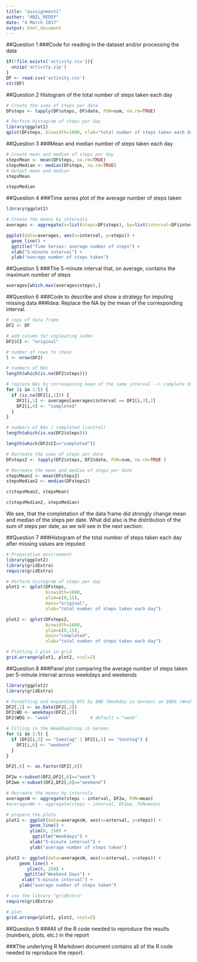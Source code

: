 ```yaml
---
title: "asssignment1"
author: "ANIL_REDDY"
date: "4 March 2017"
output: html_document
---
```




##Question 1
###Code for reading in the dataset and/or processing the data

```r
if(!file.exists('activity.csv')){
  unzip('activity.zip')
}
DF <- read.csv('activity.csv')
str(DF)
```

##Question 2
Histogram of the total number of steps taken each day

```r
# Create the sums of steps per date
DFsteps <- tapply(DF$steps, DF$date, FUN=sum, na.rm=TRUE)

# Perform histogram of steps per day
library(ggplot2)
qplot(DFsteps, binwidth=1000, xlab="total number of steps taken each day")
```

##Question 3
###Mean and median number of steps taken each day

```r
# Create mean and median of steps per day
stepsMean <- mean(DFsteps, na.rm=TRUE)
stepsMedian <- median(DFsteps, na.rm=TRUE)
# Output mean and median
stepsMean
```


```r
stepsMedian
```

##Question 4
###Time series plot of the average number of steps taken


```r
library(ggplot2)

# Create the means by intervals
averages <- aggregate(x=list(steps=DF$steps), by=list(interval=DF$interval),FUN=mean, na.rm=TRUE)

ggplot(data=averages, aes(x=interval, y=steps)) +
  geom_line() +
  ggtitle("Time Series: average number of steps") +
  xlab("5-minute interval") +
  ylab("average number of steps taken")

```

##Question 5
###The 5-minute interval that, on average, contains the maximum number of steps


```r
averages[which.max(averages$steps),]
```

##Question 6
###Code to describe and show a strategy for imputing missing data
###Idea: Replace the NA by the mean of the corresponding interval.


```r
# copy of data frame
DF2 <- DF

# add column for copleating index
DF2$CI <- "original"

# number of rows to check
l <- nrow(DF2)

# numbers of NAs
length(which(is.na(DF2$steps)))
```


```r
# replace NAs by corresponing mean of the same interval --> complete data frame DF2
for (i in 1:l) {
  if (is.na(DF2[i,1])) {
    DF2[i,1] <- averages[averages$interval == DF2[i,3],2]
    DF2[i,4] <- "completed"
  }
}

# numbers of NAs / completed (control)
length(which(is.na(DF2$steps)))
```


```r
length(which(DF2$CI=="completed"))
```


```r
# Recreate the sums of steps per date
DFsteps2 <- tapply(DF2$steps, DF2$date, FUN=sum, na.rm=TRUE )

# Recreate the mean and median of steps per date
stepsMean2 <- mean(DFsteps2)
stepsMedian2 <- median(DFsteps2)

c(stepsMean2, stepsMean)
```


```r
c(stepsMedian2, stepsMedian)
```

We see, that the completation of the data frame did strongly change mean and median of the steps per date. What did also is the distribution of the sum of steps per date, as we will see in the next section:

##Question 7
###Histogram of the total number of steps taken each day after missing values are imputed


```r
# Preparation environment
library(ggplot2)
library(gridExtra)
require(gridExtra)

# Perform histogram of steps per day
plot1 <- qplot(DFsteps, 
               binwidth=1000, 
               ylim=c(0,15),
               main="original", 
               xlab="total number of steps taken each day")

plot2 <- qplot(DFsteps2, 
               binwidth=1000, 
               ylim=c(0,15),
               main="completed", 
               xlab="total number of steps taken each day")

# Plotting 2 plot in grid
grid.arrange(plot1, plot2, ncol=2)
```

##Question 8
###Panel plot comparing the average number of steps taken per 5-minute interval across weekdays and weekends


```r
library(ggplot2)
library(gridExtra)

# Formatting and expanding DF2 by $WD (Weekday in German) an $WDG (WeekDayGroup)
DF2[,2] <- as.Date(DF2[,2])
DF2$WD <- weekdays(DF2[,2])
DF2$WDG <- "week"               # default = "week"

# Filling in the WeekDayGroup in German
for (i in 1:l) {
  if (DF2[i,5] == "Samstag" | DF2[i,5] == "Sonntag") {
    DF2[i,6] <- "weekend"
  }
}

DF2[,6] <- as.factor(DF2[,6])

DF2w <-subset(DF2,DF2[,6]=="week")
DF2we <-subset(DF2,DF2[,6]=="weekend")

# Recreate the means by intervals
averagesW <- aggregate(steps ~ interval, DF2w, FUN=mean)
#averagesWe <- aggregate(steps ~ interval, DF2we, FUN=mean)

# prepare the plots
plot1 <- ggplot(data=averagesW, aes(x=interval, y=steps)) +
         geom_line() +
         ylim(0, 250) +
          ggtitle("Weekdays") +
         xlab("5-minute interval") +
         ylab("average number of steps taken")

plot2 <- ggplot(data=averagesW, aes(x=interval, y=steps)) +
     geom_line() +
        ylim(0, 250) +
       ggtitle("Weekend Days") +
      xlab("5-minute interval") +
     ylab("average number of steps taken")

# use the library "gridExtra"
require(gridExtra)

# plot
grid.arrange(plot1, plot2, ncol=2)
```


##Question 9
###All of the R code needed to reproduce the results (numbers, plots, etc.) in the report

###The underlying R Markdown document contains all of the R code needed to reproduce the report.

